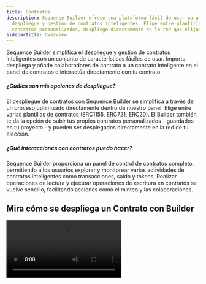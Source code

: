 ```yaml
---
title: Contratos
description: Sequence Builder ofrece una plataforma fácil de usar para el
  despliegue y gestión de contratos inteligentes. Elige entre plantillas de contratos o sube
  contratos personalizados, despliega directamente en la red que elijas.
sidebarTitle: Overview
---
```


Sequence Builder simplifica el despliegue y gestión de contratos inteligentes con un conjunto de características fáciles de usar. Importa, despliega y añade colaboradores de contrato a un contrato inteligente en el panel de contratos e interactúa directamente con tu contrato.

##### ¿Cuáles son mis opciones de despliegue?

El despliegue de contratos con Sequence Builder se simplifica a través de un proceso optimizado directamente dentro de nuestro panel. Elige entre varias plantillas de contratos (ERC1155, ERC721, ERC20). El Builder también te da la opción de subir tus propios contratos personalizados - guardados en tu proyecto - y pueden ser desplegados directamente en la red de tu elección.

##### ¿Qué interacciones con contratos puedo hacer?

Sequence Builder proporciona un panel de control de contratos completo, permitiendo a los usuarios explorar y monitorear varias actividades de contratos inteligentes como transacciones, saldo y tokens. Realizar operaciones de lectura y ejecutar operaciones de escritura en contratos se vuelve sencillo, facilitando acciones como el minteo y las colaboraciones.

## Mira cómo se despliega un Contrato con Builder

<Frame>
  <video controls className="w-full aspect-video" src="/video/builder/03_Contracts.mp4" />
</Frame>

## Añadir Colaboradores de Contrato a Contratos Auditados

Una vez que hayas seleccionado y desplegado un contrato de una de las plantillas, puedes navegar al contrato específico y seleccionar la configuración para ver los Permisos.

<Frame>
  ![contract settings](/images/builder/builder_contract_specific_settings.png)
</Frame>

Una vez que tengas el modal abierto, selecciona la `Permissions` pestaña y puedes `Edit`, o, `+ Add Collaborator`.

<Frame>
  ![add collaborator](/images/builder/builder_contract_specific_permissions.png)
</Frame>

Luego completa el formulario con la dirección del usuario que quieres añadir como colaborador y selecciona el menú desplegable para asignar un nuevo rol.

##### Roles posibles

* Admin: Puede actualizar roles
* Minter: Puede mintear tokens
* Mint Admin: Puede establecer la lógica de minteo
* Withdraw: Retirar tokens del contrato
* Metadata Admin: Puede actualizar metadatos

<Frame>
  ![assign role](/images/builder/builder_contract_permissions_dropdown.png)
</Frame>

Finalmente, complete y firme la transacción para ser desplegada en la red donde está desplegado el contrato.

<Frame>
  ![complete transaction](/images/builder/builder_contract_permissions_transaction.png)
</Frame>
